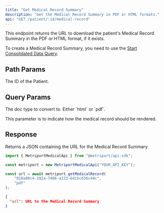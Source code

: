 ```yaml
---
title: "Get Medical Record Summary"
description: "Get the Medical Record Summary in PDF or HTML formats."
api: "GET /patient/:id/medical-record"
---
```


This endpoint returns the URL to download the patient's Medical Record Summary in the PDF or HTML format, if it exists. 

To create a Medical Record Summary, you need to use the [Start Consolidated Data Query](/medical-api/api-reference/fhir/consolidated-data-query-post). 

## Path Params

<ParamField path="id" type="string" required>
  The ID of the Patient.
</ParamField>

## Query Params

<ParamField query="conversionType" type="string" required>
  The doc type to convert to. Either `html` or `pdf`.

  <Info>This parameter is to indicate how the medical record should be rendered.</Info>
</ParamField>

## Response

Returns a JSON containing the URL for the Medical Record Summary.

<ResponseExample>

```javascript Metriport SDK
import { MetriportMedicalApi } from "@metriport/api-sdk";

const metriport = new MetriportMedicalApi("YOUR_API_KEY");

const url = await metriport.getMedicalRecord(
    "018a80c4-292a-7486-a223-6dcbc636c44c", 
    "pdf"
);
```

</ResponseExample>

```json
{
  "url": URL to the Medical Record Summary
}
```
